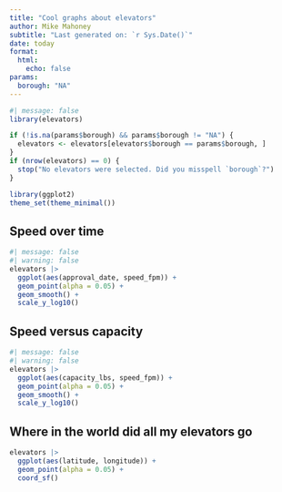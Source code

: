 ```yaml
---
title: "Cool graphs about elevators"
author: Mike Mahoney
subtitle: "Last generated on: `r Sys.Date()`"
date: today
format: 
  html: 
    echo: false
params: 
  borough: "NA"
---
```



```r
#| message: false
library(elevators)

if (!is.na(params$borough) && params$borough != "NA") {
  elevators <- elevators[elevators$borough == params$borough, ]
}
if (nrow(elevators) == 0) {
  stop("No elevators were selected. Did you misspell `borough`?")
}

library(ggplot2)
theme_set(theme_minimal())
```

## Speed over time

```r
#| message: false
#| warning: false
elevators |> 
  ggplot(aes(approval_date, speed_fpm)) + 
  geom_point(alpha = 0.05) + 
  geom_smooth() + 
  scale_y_log10()
```

## Speed versus capacity

```r
#| message: false
#| warning: false
elevators |> 
  ggplot(aes(capacity_lbs, speed_fpm)) + 
  geom_point(alpha = 0.05) + 
  geom_smooth() + 
  scale_y_log10()
```

## Where in the world did all my elevators go

```r
elevators |> 
  ggplot(aes(latitude, longitude)) + 
  geom_point(alpha = 0.05) + 
  coord_sf()
```

